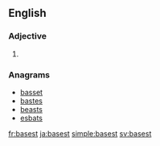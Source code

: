 ==English==

===Adjective===
{{head|en}}

# {{en-superlative of|base}}

===Anagrams===
* [[basset#English|basset]]
* [[bastes#English|bastes]]
* [[beasts#English|beasts]]
* [[esbats#English|esbats]]

[[fr:basest]]
[[ja:basest]]
[[simple:basest]]
[[sv:basest]]